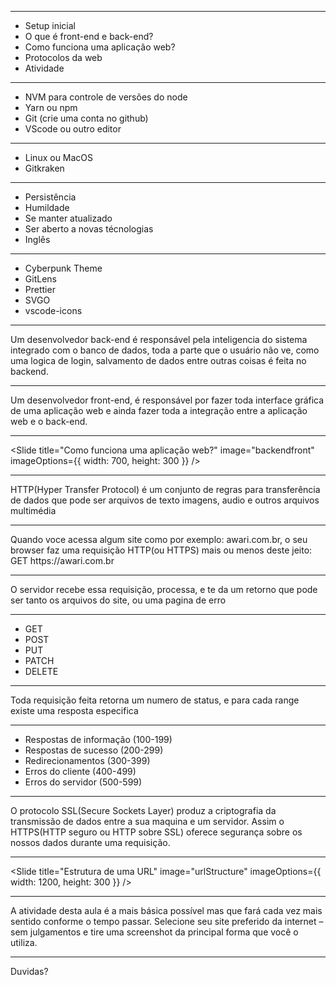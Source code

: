 

<Intro title="Introdução ao desenvolvimento web" image="introDev" />

---

<Slide title="O que vamos ver hoje?">
  <ul>
    <Appear>
      <li>Setup inicial</li>
      <li>O que é front-end e back-end?</li>
      <li>Como funciona uma aplicação web?</li>
      <li>Protocolos da web</li>
      <li>Atividade</li>
    </Appear>
  </ul>
</Slide>

---

<Slide title="Setup inicial">
  <ul>
    <li>NVM para controle de versões do node</li>
    <li>Yarn ou npm</li>
    <li>Git (crie uma conta no github)</li>
    <li>VScode ou outro editor</li>
  </ul>
</Slide>

---

<Slide title="Requisitos opcionais">
  <ul>
    <li>Linux ou MacOS</li>
    <li>Gitkraken</li>
  </ul>
</Slide>

---

<Slide title="Requisitos para ser um ótimo desenvolvedor">
  <ul>
    <Appear>
      <li>Persistência</li>
      <li>Humildade</li>
      <li>Se manter atualizado</li>
      <li>Ser aberto a novas técnologias</li>
      <li>Inglês</li>
    </Appear>
  </ul>
</Slide>

---

<Slide title="Extensões que eu uso no VSCode">
  <ul>
    <li>Cyberpunk Theme</li>
    <li>GitLens</li>
    <li>Prettier</li>
    <li>SVGO</li>
    <li>vscode-icons</li>
  </ul>
</Slide>

---

<Slide title="O que é back-end?">
  Um desenvolvedor back-end é responsável pela inteligencia do sistema integrado
  com o banco de dados, toda a parte que o usuário não ve, como uma logica de
  login, salvamento de dados entre outras coisas é feita no backend.
</Slide>

---

<Slide title="O que é front-end?">
  Um desenvolvedor front-end, é responsável por fazer toda interface gráfica de
  uma aplicação web e ainda fazer toda a integração entre a aplicação web e o
  back-end.
</Slide>

---

<Slide
  title="Como funciona uma aplicação web?"
  image="backendfront"
  imageOptions={{ width: 700, height: 300 }}
/>

---

<Slide title="O que é HTTP?">
  HTTP(Hyper Transfer Protocol) é um conjunto de regras para transferência de
  dados que pode ser arquivos de texto imagens, audio e outros arquivos
  multimédia
</Slide>

---

<Slide title="O que acontece quando eu acesso um site?">
  Quando voce acessa algum site como por exemplo: awari.com.br, o seu browser
  faz uma requisição HTTP(ou HTTPS) mais ou menos deste jeito: GET
  https://awari.com.br
</Slide>

---

<Slide title="O que acontece quando eu acesso um site?">
  O servidor recebe essa requisição, processa, e te da um retorno que pode ser
  tanto os arquivos do site, ou uma pagina de erro
</Slide>

---

<Slide title="Principais métodos HTTP">
  <ul>
    <Appear>
      <li>GET</li>
      <li>POST</li>
      <li>PUT</li>
      <li>PATCH</li>
      <li>DELETE</li>
    </Appear>
  </ul>
</Slide>

---

<Slide title="Códigos de status">
  Toda requisição feita retorna um numero de status, e para cada range existe
  uma resposta especifica
</Slide>

---

<Slide title="Códigos de status">
  <ul>
    <Appear>
      <li>Respostas de informação (100-199)</li>
      <li>Respostas de sucesso (200-299)</li>
      <li>Redirecionamentos (300-399)</li>
      <li>Erros do cliente (400-499)</li>
      <li>Erros do servidor (500-599)</li>
    </Appear>
  </ul>
</Slide>

---

<Slide title="Diferença entre HTTP e HTTPS">
  O protocolo SSL(Secure Sockets Layer) produz a criptografia da transmissão de
  dados entre a sua maquina e um servidor. Assim o HTTPS(HTTP seguro ou HTTP
  sobre SSL) oferece segurança sobre os nossos dados durante uma requisição.
</Slide>

---

<Slide
  title="Estrutura de uma URL"
  image="urlStructure"
  imageOptions={{ width: 1200, height: 300 }}
/>

---

<Slide title="Atividade">
  A atividade desta aula é a mais básica possível mas que fará cada vez mais
  sentido conforme o tempo passar. Selecione seu site preferido da internet –
  sem julgamentos e tire uma screenshot da principal forma que você o utiliza.
</Slide>

---

<Slide title="Isso é tudo pessoal!">Duvidas?</Slide>
